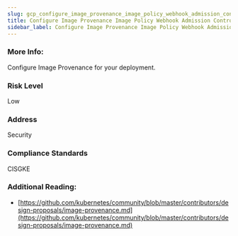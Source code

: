 ```yaml
---
slug: gcp_configure_image_provenance_image_policy_webhook_admission_controller
title: Configure Image Provenance Image Policy Webhook Admission Controller
sidebar_label: Configure Image Provenance Image Policy Webhook Admission Controller
---
```


### More Info:

Configure Image Provenance for your deployment.

### Risk Level

Low

### Address

Security

### Compliance Standards

CISGKE

### Additional Reading:

- [https://github.com/kubernetes/community/blob/master/contributors/design-proposals/image-provenance.md](https://github.com/kubernetes/community/blob/master/contributors/design-proposals/image-provenance.md) 

